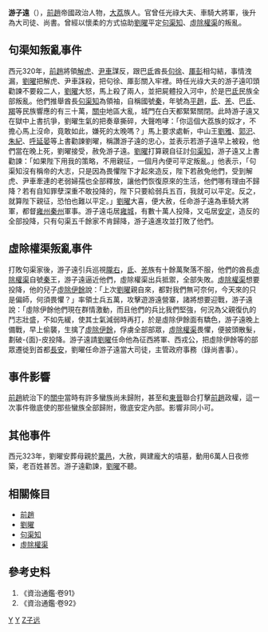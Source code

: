 {{noteTA
|T=zh-hans:游子远;zh-hant:游子遠;
|1=zh-hans:游子远;zh-hant:游子遠;
}}
'''游子遠'''（{{bd|？||？||}}），[[前趙|前趙]]帝國政治人物，[[大荔|大荔]]族人。官曾任光祿大夫、車騎大將軍，後升為大司徒、尚書。曾經以懷柔的方式協助[[劉曜|劉曜]]平定[[句渠知|句渠知]]、[[虛除權渠|虛除權渠]]的叛亂。

==句渠知叛亂事件==

西元320年，[[前趙|前趙]]將領[[解虎|解虎]]、[[尹車|尹車]]謀反，跟巴[[氐|氐]]酋長[[句徐|句徐]]、[[厙彭|厙彭]]相勾結，事情洩漏，[[劉曜|劉曜]]把解虎、尹車誅殺，把句徐、厙彭關入牢裡。時任光祿大夫的游子遠叩頭勸諫不要殺二人，[[劉曜|劉曜]]大怒，馬上殺了兩人，並把屍體投入河中，於是巴[[氐|氐]]民族全部叛亂。他們推舉酋長[[句渠知|句渠知]]為領袖，自稱國號[[秦|秦]]，年號為[[平趙|平趙]]，[[氐|氐]]、[[羌|羌]]、巴[[氐|氐]]、[[羯|羯]]等民族響應的有三十萬，[[關中|關中]]地區大亂，城門在白天都緊緊關閉。此時游子遠又在獄中上書抗爭，劉曜生氣的把奏章撕碎，大聲咆哮：「你這個大荔族的奴才，不擔心馬上沒命，竟敢如此，嫌死的太晚嗎？」馬上要求處斬，中山王[[劉雅|劉雅]]、[[郭汜|郭汜]]、[[朱紀|朱紀]]、[[呼延晏|呼延晏]]等上書勸諫劉曜，稱讚游子遠的忠心，並表示若游子遠早上被殺，他們當在晚上死，劉曜接受，赦免游子遠。[[劉曜|劉曜]]打算親自征討[[句渠知|句渠知]]，游子遠又上書勸諫：「如果陛下用我的策略，不用親征，一個月內便可平定叛亂。」他表示，「句渠知沒有稱帝的大志，只是因為畏懼陛下才起來造反，陛下若赦免他們，受到解虎、尹車牽連的老弱婦孺也全部釋放，讓他們恢復原來的生活，他們哪有理由不歸降？若有自知罪孽深重不敢投降的，陛下只要給弱兵五百，我就可以平定。反之，就算陛下親征，恐怕也難以平定。」[[劉曜|劉曜]]大喜，便大赦，任命游子遠為車騎大將軍，都督[[雍州|雍州]][[秦州|秦州]]軍事。游子遠屯居[[雍城|雍城]]，有數十萬人投降，又屯居[[安定郡|安定]]，造反的全部投降，只有句渠五千餘家不肯歸降，游子遠進攻並打敗了他們。

==虛除權渠叛亂事件==

打敗句渠家後，游子遠引兵巡視[[隴右|隴右]]，[[氐|氐]]、[[羌|羌]]族有十餘萬聚落不服，他們的酋長[[虛除權渠|虛除權渠]]自號[[秦|秦]]王，游子遠逼近他們，虛除權渠出兵抵禦，全部失敗。[[虛除權渠|虛除權渠]]想要投降，他的兒子[[虛除伊餘|虛除伊餘]]說：「上次[[劉曜|劉曜]]親自來，都對我們無可奈何，今天來的只是偏師，何須畏懼？」率領士兵五萬，攻擊遊游遠營寨，諸將想要迎戰，游子遠說：「虛除伊餘他們現在群情激動，而且他們的兵比我們堅強，何況為父親復仇的鬥志壯盛，不如先緩，使其士氣減弱時再打，於是虛除伊餘面有驕色，游子遠晚上備戰，早上偷襲，生擒了[[虛除伊餘|虛除伊餘]]，俘虜全部部眾，[[虛除權渠|虛除權渠]]畏懼，便披頭散髮，劃破-{面}-皮投降。游子遠請[[劉曜|劉曜]]任命他為征西將軍、西戎公，把虛除伊餘等的部眾遷徙到首都[[長安|長安]]，劉曜任命游子遠當大司徒，主管政府事務（錄尚書事）。

==事件影響==

[[前趙|前趙]]統治下的[[關中|關中]]當時有許多蠻族尚未歸附，甚至和[[東晉|東晉]]聯合打擊[[前趙|前趙]]政權，這一次事件徹底使的那些蠻族全部歸附，徹底安定內部。影響非同小可。

==其他事件==

西元323年，劉曜安葬母親於[[粟邑|粟邑]]，大赦，興建龐大的墳墓，動用6萬人日夜修築，老百姓甚苦。游子遠勸諫，[[劉曜|劉曜]]不聽。

==相關條目==
*[[前趙|前趙]]
*[[劉曜|劉曜]]
*[[句渠知|句渠知]]
*[[虛除權渠|虛除權渠]]

==參考史料==
#《資治通鑑·卷91》
#《資治通鑑·卷92》

[[Category:前赵官员|Y]]
[[Category:前赵军事人物|Y]]
[[Category:游姓|Z子远]]